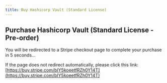 ```yaml
---
title: Buy Hashicorp Vault (Standard License)
---
```



<Head>
  <meta httpEquiv="refresh" content="5; url='https://buy.stripe.com/bIY5koeetfRZh0Y14T'" />
</Head>

## Purchase Hashicorp Vault (Standard License - Pre-order)

You will be redirected to a Stripe checkout page to complete your purchase in 5 seconds…

If the page does not redirect automatically, please click this link: [https://buy.stripe.com/bIY5koeetfRZh0Y14T](https://buy.stripe.com/bIY5koeetfRZh0Y14T)
